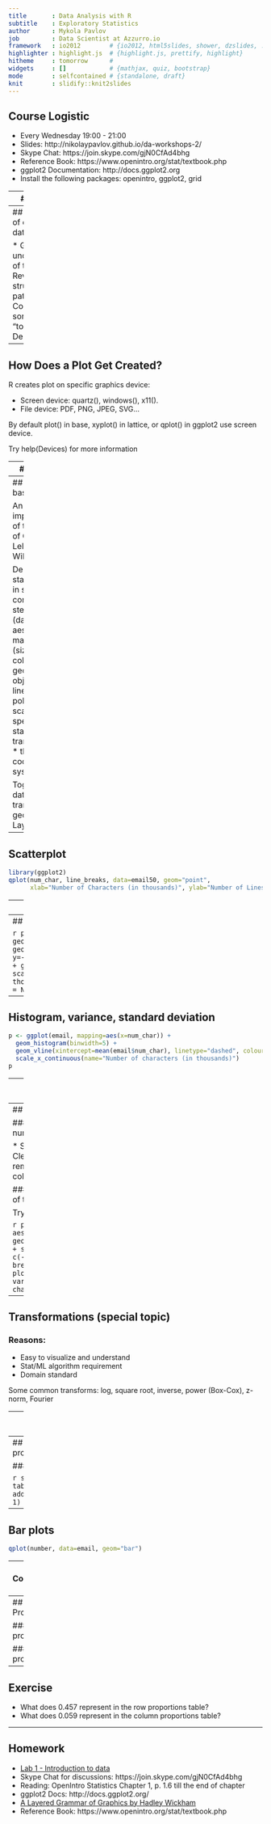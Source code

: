 ```yaml
---
title       : Data Analysis with R
subtitle    : Exploratory Statistics
author      : Mykola Pavlov
job         : Data Scientist at Azzurro.io
framework   : io2012        # {io2012, html5slides, shower, dzslides, ...}
highlighter : highlight.js  # {highlight.js, prettify, highlight}
hitheme     : tomorrow      # 
widgets     : []            # {mathjax, quiz, bootstrap}
mode        : selfcontained # {standalone, draft}
knit        : slidify::knit2slides
---
```

## Course Logistic

* Every Wednesday 19:00 - 21:00
* Slides: http://nikolaypavlov.github.io/da-workshops-2/
* Skype Chat: https://join.skype.com/gjN0CfAd4bhg
* Reference Book: https://www.openintro.org/stat/textbook.php
* ggplot2 Documentation: http://docs.ggplot2.org
* Install the following packages: openintro, ggplot2, grid

---
## Topics

* Objectives
* How Does a Plot Get Created? (Special topic)
* Scatterplot
* Dotplot, Distribution, Mean
* Histogram, Variance, Standard Deviation, Skew, Mode
* Box plots, quartiles, median, IQR
* Data transformation (Special topic)
* Bar plots, contingency tables, proportions

---
## Objectives of exploratory data analysis

* Get understanding of the data
* Reveal structure and patterns
* Consider some models "to try next"
* Debug

--- 
## How Does a Plot Get Created?

R creates plot on specific graphics device:

* Screen device: quartz(), windows(), x11().
* File device: PDF, PNG, JPEG, SVG...

By default plot() in base, xyplot() in lattice, or qplot() in ggplot2 use screen device.

Try help(Devices) for more information

---
## Example

1. Open PNG device
2. Create plot, send to a file
3. Annotate
4. Close device

```r
options(warn=-1)
library(openintro)
```

```r
png(file = "email.png")
plot(num_char ~ line_breaks, data=email)
title(main = "Number of lines versus number of characters in email") 
dev.off()
```

---
## ggplot2 basic principles

An implementaon of the Grammar of Graphics by Leland Wilkinson

Describe a statistical plot in several consecutive steps: 
* data (data frame)
* aesthetic mappings (size, shape, color...)
* geometric objects (points, lines, polygon...)
* scales
* facet specification
* statistical transformations
* the coordinate system 

Together, the data, aes, stat transform and geom form a Layer

---
## Scatterplot

```r
library(ggplot2)
qplot(num_char, line_breaks, data=email50, geom="point",
      xlab="Number of Characters (in thousands)", ylab="Number of Lines")
```

---
## Exercise

Does the HTML format affect the size of email?

Add color or facet to prevous plot.

Useful arguments and functions: color, facets, factor(), help(qplot) 

---
## Dotplot, mean, distribution

```r
p <- ggplot(email50, mapping=aes(x=num_char)) + 
  geom_dotplot(binwidth = 1.5, method="histodot") + 
  geom_point(data=data.frame(x=mean(email50$num_char), y=-0.1), 
             aes(x, y), colour="red", size=8, shape=17) + 
  geom_hline(yintercept=0, size=1, color="black") +
  scale_x_continuous(name ="Number of characters (in thousands)") + 
  scale_y_continuous(name = "", breaks = NULL)
p
```

---
## Histogram, variance, standard deviation

```r
p <- ggplot(email, mapping=aes(x=num_char)) + 
  geom_histogram(binwidth=5) +
  geom_vline(xintercept=mean(email$num_char), linetype="dashed", colour="red", size=1) +
  scale_x_continuous(name="Number of characters (in thousands)")
p
```

---
## Box plots, quartiles, median, IQR

![Boxplot](assets/img/boxplot.png)

---
## Exercise 

### Create boxplot of the num_char var using ggplot2

* Set appropriate Y axis label
* Clean up X axis, set limits, remove breaks
* Fill box with color
* Set main title for the plot

### Get the summary statistics of the num_char var

Try summary() function

```r
p <- ggplot(email50, aes(x=0, y=num_char)) + 
  geom_boxplot(fill="darkgreen") +
  scale_x_continuous(limits = c(-2, 2), name="", breaks=NULL) + 
  ggtitle("Box plot of the num_char variable") + 
  ylab("Number of characters (in thousands)")
p
```

---
## Transformations (special topic)

### Reasons:

* Easy to visualize and understand
* Stat/ML algorithm requirement
* Domain standard

Some common transforms: log, square root, inverse, power (Box-Cox), z-norm, Fourier

---
## Example Log transformation

```r
library(grid)
p1 <- qplot(pop2000, pop2010, data=county, xlab="Population in 2000", ylab="Population in 2010", na.rm=T)
p2 <- qplot(log(pop2000), log(pop2010), data=county, 
            xlab="Population in 2000, log-scaling", ylab="Population in 2010, log-scaling", na.rm=T)
pushViewport(viewport(layout = grid.layout(1, 2))) 
print(p1, vp = viewport(layout.pos.row = 1, layout.pos.col = 1)) 
print(p2, vp = viewport(layout.pos.row = 1, layout.pos.col = 2)) 
```

---
## Contingency tables, proportions and bar plots

### Frequency table
```r
num_freq_table <- table(email$number)
addmargins(num_freq_table, 1)
```

```r
spam_freq_table <- table(email$spam)
addmargins(spam_freq_table, 1)
```

---
## Bar plots

```r
qplot(number, data=email, geom="bar")
```

---
## Contingency table

```r
ctable <- table(email$spam, email$number, dnn=c("Spam", "Number"))
addmargins(ctable)
```

---
## Proportions

### Row proportions
```r
prop.table(ctable, 1)
```

### Column proportions
```r
prop.table(ctable, 2)
```

---
## Exercise

* What does 0.457 represent in the row proportions table? 
* What does 0.059 represent in the column proportions table?

---
## Homework

* [Lab 1 - Introduction to data](http://htmlpreview.github.io/?https://github.com/andrewpbray/oiLabs-base-R/blob/master/intro_to_data/intro_to_data.html)
* Skype Chat for discussions: https://join.skype.com/gjN0CfAd4bhg
* Reading: OpenIntro Statistics Chapter 1, p. 1.6 till the end of chapter
* ggplot2 Docs: http://docs.ggplot2.org/
* [A Layered Grammar of Graphics by Hadley Wickham](http://byrneslab.net/classes/biol607/readings/wickham_layered-grammar.pdf)
* Reference Book: https://www.openintro.org/stat/textbook.php